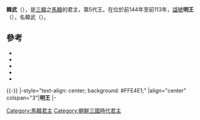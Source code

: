 {{朝鮮半島君王
|名稱=明王
|馬韓代數=5
|前任=[[惠王_(馬韓)|惠王]]
|繼任=[[孝王_(馬韓)|孝王]]
|畫像=
|畫像大小=
|說明=
|在位=前144年 - 前113年
|年號=
|姓名=
|封號=
|字=
|號=
|別名=
|出生年=
|立世子=
|逝世年=
|廟號=
|諡號=
|尊號=
|陵墓=
|父親=
|嫡母=
|前母=
|母親=
|繼母=
|皇后=
|王后=
|王妃=
|妃=
|嬪=
|宮主=
|翁主=
|貴人=
|昭儀=
|昭容=
|昭媛=
|淑儀=
|淑容=
|淑媛=
|尚宮=
|尚寢=
|內人=
|宮人=
|位號不明=
|兄弟=
|姊妹=
|嫡兄弟=
|嫡姊妹=
|庶兄弟=
|庶姊妹=
|同胞兄弟=
|同胞姊妹=
|異母兄弟=
|異母姊妹=
|嫡子=
|庶子=
|嫡女=
|庶女=
|注釋=
}}
'''韓武'''（{{bd|？||？|}}），是[[三韓|三韓]]之[[馬韓|馬韓]]的君主，第5代王。在位於前144年至前113年，[[諡號|諡號]]'''明王'''（{{Lang-ko|명왕}}），名韓武（{{Lang-ko|한무}}）。

== 參考 ==
* {{Cite news|author=|date=|title=幸州奇氏族譜|publisher=[[幸州奇氏|幸州奇氏大宗中]]|url=http://www.hjkee.com/bbs/board.php?bo_table=e06&wr_id=23&page=2|archiveurl=https://web.archive.org/web/20161119175813/http://www.hjkee.com/bbs/board.php?bo_table=e06&wr_id=23&page=2|archivedate=2016-11-19}}
* {{Cite news|author=|date=|title=馬韓九世王位諱號世系|publisher=[[韓國學中央研究院|韓國學中央研究院]]|url=http://yoksa.aks.ac.kr/jsp/aa/VolView.jsp?aa10no=kh2_je_a_vsu_20174_001&aa15no=001&aa20no=20174_001_0010|archiveurl=https://web.archive.org/web/20161119180557/http://yoksa.aks.ac.kr/jsp/aa/VolView.jsp?aa10no=kh2_je_a_vsu_20174_001&aa15no=001&aa20no=20174_001_0010|archivedate=2016-11-19}}
* {{Cite news|author=|date=|title=기자지(箕子志)를 쓴 연유와 기자의 세계(世系)를 기록하다|publisher={{ill|箕子志|ko|기자지}}|url=http://contents.nahf.or.kr/id/NAHF.gb_485_0020|archiveurl=https://web.archive.org/web/20161119181437/http://contents.nahf.or.kr/id/NAHF.gb_485_0020|archivedate=2016-11-19}}
* {{Cite news|author={{ill|洪敬謨|ko|홍경모 (조선)}}|date=|title=大東掌攷 卷1 歷代攷 馬韓|publisher=|url=http://contents.nahf.or.kr/item/item.do?levelId=gb.d_0009_0040|archiveurl=https://web.archive.org/web/20161119181736/http://contents.nahf.or.kr/item/item.do?levelId=gb.d_0009_0040|archivedate=2016-11-19}}
* {{Cite news|author=|date=|title=馬韓九世王位世系|publisher=[[清州韓氏|清州韓氏中央宗親会]]|series=清州韓氏族譜|url=http://www.cheongjuhan.net/htmls/han04-1-05-9.htm|archiveurl=https://web.archive.org/web/20140314142524/http://www.cheongjuhan.net/htmls/han04-1-05-9.htm|archivedate=2014-03-14}}

{{馬韓君主}}

{{-}}
{{start box}}
|-style="text-align: center; background: #FFE4E1;"
|align="center" colspan="3"|'''明王'''
|-
{{s-before|[[惠王_(馬韓)|惠王]]}}
{{s-title|[[朝鮮半島君主列表#馬韓朝鮮|馬韓國王]]|前144年 - 前113年}}
{{s-after|[[孝王_(馬韓)|孝王]]}}

[[Category:馬韓君主|Category:馬韓君主]]
[[Category:朝鮮三國時代君主|Category:朝鮮三國時代君主]]